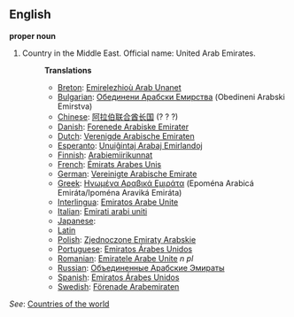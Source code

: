 ==English==

'''proper noun'''

# Country in the Middle East. Official name: United Arab Emirates.
#:'''Translations'''
#:*[[Breton]]: [[Emirelezhioù Arab Unanet]]
#:*[[Bulgarian]]: [[Обединени Арабски Емирства]] (Obedineni Arabski Emirstva)
#:*[[Chinese]]: [[阿拉伯联合酋长国]] (? ? ?)
#:*[[Danish]]: [[Forenede Arabiske Emirater]]
#:*[[Dutch]]: [[Verenigde Arabische Emiraten]]
#:*[[Esperanto]]: [[Unuiĝintaj Arabaj Emirlandoj]]
#:*[[Finnish]]: [[Arabiemiirikunnat]]
#:*[[French]]: [[Émirats Arabes Unis]]
#:*[[German]]: [[Vereinigte Arabische Emirate]]
#:*[[Greek]]: [[Ηνωμένα Αραβικά Εμιράτα]] (Epom&eacute;na Arabic&aacute; Emir&aacute;ta/Ipom&eacute;na Aravik&aacute; Emir&aacute;ta)
#:*[[Interlingua]]: [[Emiratos Arabe Unite]]
#:*[[Italian]]: [[Emirati arabi uniti]]
#:*[[Japanese]]:
#:*[[Latin]]
#:*[[Polish]]: [[Zjednoczone Emiraty Arabskie]]
#:*[[Portuguese]]: [[Emiratos Árabes Unidos]]
#:*[[Romanian]]: [[Emiratele Arabe Unite]] ''n pl''
#:*[[Russian]]: [[Объединенные Арабские Эмираты]]
#:*[[Spanish]]: [[Emiratos Árabes Unidos]]
#:*[[Swedish]]: [[Förenade Arabemiraten]]

''See'': [[Countries of the world]]